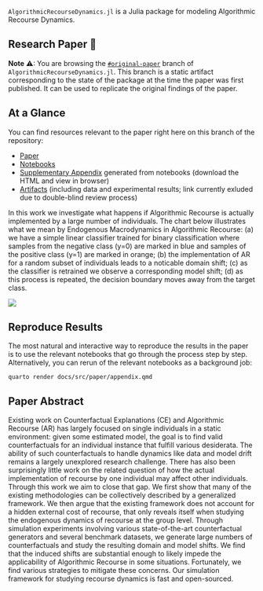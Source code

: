 `AlgorithmicRecourseDynamics.jl` is a Julia package for modeling Algorithmic Recourse Dynamics.

## Research Paper 📝

**Note** ⚠: You are browsing the [`#original-paper`](https://github.com/pat-alt/AlgorithmicRecourseDynamics.jl/tree/original-paper) branch of `AlgorithmicRecourseDynamics.jl`. This branch is a static artifact corresponding to the state of the package at the time the paper was first published. It can be used to replicate the original findings of the paper.

## At a Glance

You can find resources relevant to the paper right here on this branch of the
repository:

- [Paper](paper/paper.pdf)
- [Notebooks](dev/notebooks/)
- [Supplementary Appendix](build/dev/notebooks/appendix.html) generated from notebooks (download the HTML and view in browser)
- [Artifacts]() (including data and experimental results; link currently exluded due to double-blind review process) 

In this work we investigate what happens if Algorithmic Recourse is actually implemented by a large number of individuals. The chart below illustrates what we mean by Endogenous Macrodynamics in Algorithmic Recourse: (a) we have a simple linear classifier trained for binary classification where samples from the negative class (y=0) are marked in blue and samples of the positive class (y=1) are marked in orange; (b) the implementation of AR for a random subset of individuals leads to a noticable domain shift; (c) as the classifier is retrained we observe a corresponding model shift; (d) as this process is repeated, the decision boundary moves away from the target class.

![](paper/www/poc.png)

## Reproduce Results

The most natural and interactive way to reproduce the results in the paper is to use the relevant notebooks that go through the process step by step. Alternatively, you can rerun of the relevant notebooks as a background job:

```shell
quarto render docs/src/paper/appendix.qmd
```

## Paper Abstract

Existing work on Counterfactual Explanations (CE) and Algorithmic Recourse (AR) has largely focused on single individuals in a static environment: given some estimated model, the goal is to find valid counterfactuals for an individual instance that fulfill various desiderata. The ability of such counterfactuals to handle dynamics like data and model drift remains a largely unexplored research challenge. There has also been surprisingly little work on the related question of how the actual implementation of recourse by one individual may affect other individuals. Through this work we aim to close that gap. We first show that many of the existing methodologies can be collectively described by a generalized framework. We then argue that the existing framework does not account for a hidden external cost of recourse, that only reveals itself when studying the endogenous dynamics of recourse at the group level. Through simulation experiments involving various state-of-the-art counterfactual generators and several benchmark datasets, we generate large numbers of counterfactuals and study the resulting domain and model shifts. We find that the induced shifts are substantial enough to likely impede the applicability of Algorithmic Recourse in some situations. Fortunately, we find various strategies to mitigate these concerns. Our simulation framework for studying recourse dynamics is fast and open-sourced. 

